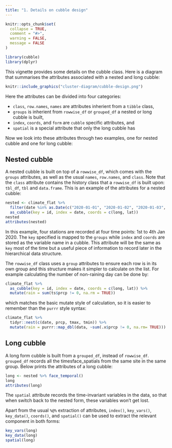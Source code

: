 ```yaml
---
title: "1. Details on cubble design"
---
```


```r
knitr::opts_chunk$set(
  collapse = TRUE,
  comment = "#>",
  warning = FALSE, 
  message = FALSE
)
```

```r
library(cubble)
library(dplyr)
```

This vignette provides some details on the cubble class. Here is a diagram that summarises the attributes associated with a nested and long cubble:

```r
knitr::include_graphics("cluster-diagram/cubble-design.png")
```

Here the attributes can be divided into four categories:
  
  - `class`, `row.names`, `names` are attributes inherient from a `tibble` class,
  - `groups` is inherient from `rowwise_df` or `grouped_df` a nested or long cubble is built,
  - `index`, `coords`, and `form` are `cubble` specific attributes, and
  - `spatial` is a special attribute that only the long cubble has
  
Now we look into these attributes through two examples, one for nested cubble and one for long cubble:

## Nested cubble

A nested cubble is built on top of a `rowwise_df`, which comes with the `groups` attributes, as well as the usual `names`, `row.names`, and `class`. Note that the `class` attribute contains the history class that a `rowwise_df` is built upon: `tbl_df`, `tbl` and `data.frame`. This is an example of the attributes for a nested cubble: 

```r
nested <- climate_flat %>% 
  filter(date %in% as.Date(c("2020-01-01", "2020-01-02", "2020-01-03", "2020-01-04"))) %>% 
  as_cubble(key = id, index = date, coords = c(long, lat))
nested
attributes(nested)
```

In this example, four stations are recorded at four time points: 1st to 4th Jan 2020. The `key` specified is mapped to the `groups` while `index` and `coords` are stored as the variable name in a cubble. This attribute will be the same as `key` most of the time but a useful piece of information to record later in the hierarchical data structure.

The `rowwise_df` class uses a `group` attributes to ensure each row is in its own group and this structure makes it simpler to calculate on the list. For example calculating the number of non-raining day can be done by: 

```r
climate_flat %>%
  as_cubble(key = id, index = date, coords = c(long, lat)) %>% 
  mutate(rain = sum(ts$prcp != 0, na.rm = TRUE))
```

which matches the basic mutate style of calculation, so it is easier to remember than the `purrr` style syntax: 

```r
climate_flat %>% 
  tidyr::nest(c(date, prcp, tmax, tmin)) %>% 
  mutate(rain = purrr::map_dbl(data, ~sum(.x$prcp != 0, na.rm= TRUE)))
```

## Long cubble

A long form cubble is built from a `grouped_df`, instead of `rowwise_df`. `grouped_df` records  all the timesface_spatials from the same site in the same group. Below prints the attributes of a long cubble:

```r
long <- nested %>% face_temporal()
long
attributes(long)
```

The `spatial` attribute records the time-invariant variables in the data, so that when switch back to the nested form, these variables won't get lost. 

Apart from the usual `%@%` extraction of attributes, `index()`, `key_vars()`, `key_data()`, `coords()`, and `spatial()` can be used to extract the relevant component in both forms:

```r
key_vars(long)
key_data(long)
spatial(long)
```
